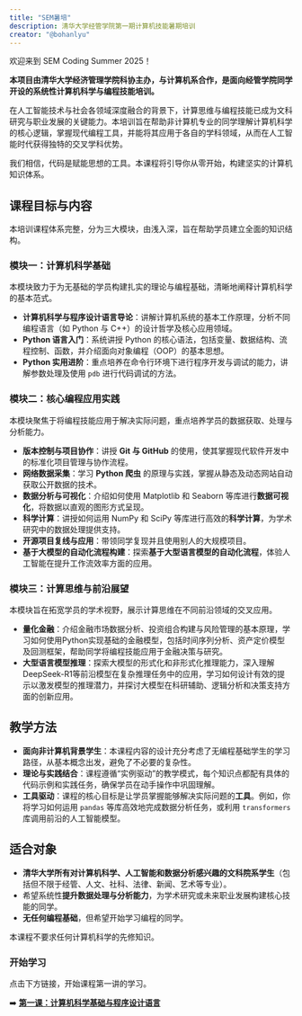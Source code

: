 ```yaml
---
title: "SEM暑培"
description: 清华大学经管学院第一期计算机技能暑期培训
creator: "@bohanlyu"
---
```


:::{.callout-tip}
欢迎来到 SEM Coding Summer 2025！
:::


**本项目由清华大学经济管理学院科协主办，与计算机系合作，是面向经管学院同学开设的系统性计算机科学与编程技能培训。**

在人工智能技术与社会各领域深度融合的背景下，计算思维与编程技能已成为文科研究与职业发展的关键能力。本培训旨在帮助非计算机专业的同学理解计算机科学的核心逻辑，掌握现代编程工具，并能将其应用于各自的学科领域，从而在人工智能时代获得独特的交叉学科优势。

我们相信，代码是赋能思想的工具。本课程将引导你从零开始，构建坚实的计算机知识体系。

## **课程目标与内容**

本培训课程体系完整，分为三大模块，由浅入深，旨在帮助学员建立全面的知识结构。

### **模块一：计算机科学基础**

本模块致力于为无基础的学员构建扎实的理论与编程基础，清晰地阐释计算机科学的基本范式。

  * **计算机科学与程序设计语言导论**：讲解计算机系统的基本工作原理，分析不同编程语言（如 Python 与 C++）的设计哲学及核心应用领域。
  * **Python 语言入门**：系统讲授 Python 的核心语法，包括变量、数据结构、流程控制、函数，并介绍面向对象编程（OOP）的基本思想。
  * **Python 实用进阶**：重点培养在命令行环境下进行程序开发与调试的能力，讲解参数处理及使用 `pdb` 进行代码调试的方法。


### **模块二：核心编程应用实践**

本模块聚焦于将编程技能应用于解决实际问题，重点培养学员的数据获取、处理与分析能力。

  * **版本控制与项目协作**：讲授 **Git 与 GitHub** 的使用，使其掌握现代软件开发中的标准化项目管理与协作流程。
  * **网络数据采集**：学习 **Python 爬虫** 的原理与实践，掌握从静态及动态网站自动获取公开数据的技术。
  * **数据分析与可视化**：介绍如何使用 Matplotlib 和 Seaborn 等库进行**数据可视化**，将数据以直观的图形方式呈现。
  * **科学计算**：讲授如何运用 NumPy 和 SciPy 等库进行高效的**科学计算**，为学术研究中的数据处理提供支持。
  * **开源项目复线与应用**：带领同学复现并且使用别人的大规模项目。
  * **基于大模型的自动化流程构建**：探索**基于大型语言模型的自动化流程**，体验人工智能在提升工作流效率方面的应用。


### **模块三：计算思维与前沿展望**

本模块旨在拓宽学员的学术视野，展示计算思维在不同前沿领域的交叉应用。

  * **量化金融**：介绍金融市场数据分析、投资组合构建与风险管理的基本原理，学习如何使用Python实现基础的金融模型，包括时间序列分析、资产定价模型及回测框架，帮助同学将编程技能应用于金融决策与研究。
  * **大型语言模型推理**：探索大模型的形式化和非形式化推理能力，深入理解DeepSeek-R1等前沿模型在复杂推理任务中的应用，学习如何设计有效的提示以激发模型的推理潜力，并探讨大模型在科研辅助、逻辑分析和决策支持方面的创新应用。

## **教学方法**

  * **面向非计算机背景学生**：本课程内容的设计充分考虑了无编程基础学生的学习路径，从基本概念出发，避免了不必要的复杂性。
  * **理论与实践结合**：课程遵循“实例驱动”的教学模式，每个知识点都配有具体的代码示例和实践任务，确保学员在动手操作中巩固理解。
  * **工具驱动**：课程的核心目标是让学员掌握能够解决实际问题的**工具**。例如，你将学习如何运用 `pandas` 等库高效地完成数据分析任务，或利用 `transformers` 库调用前沿的人工智能模型。

## **适合对象**

  * **清华大学所有对计算机科学、人工智能和数据分析感兴趣的文科院系学生**（包括但不限于经管、人文、社科、法律、新闻、艺术等专业）。
  * 希望系统性**提升数据处理与分析能力**，为学术研究或未来职业发展构建核心技能的同学。
  * **无任何编程基础**，但希望开始学习编程的同学。

:::{.callout-tip}
本课程不要求任何计算机科学的先修知识。
:::

### **开始学习**

点击下方链接，开始课程第一讲的学习。

➡️ **[第一课：计算机科学基础与程序设计语言](Lessons/lesson1.qmd)**
